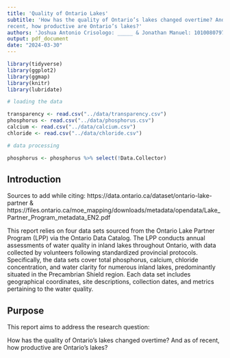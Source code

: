 ```yaml
---
title: 'Quality of Ontario Lakes'
subtitle: 'How has the quality of Ontario’s lakes changed overtime? And as of 
recent, how productive are Ontario’s lakes?'
authors: 'Joshua Antonio Crisologo: _____ & Jonathan Manuel: 1010080797'
output: pdf_document
date: "2024-03-30"
---
```


```r
library(tidyverse)
library(ggplot2)
library(ggmap)
library(knitr)
library(lubridate)
```


```r

# loading the data

transparency <- read.csv("../data/transparency.csv")
phosphorus <- read.csv("../data/phosphorus.csv")
calcium <- read.csv("../data/calcium.csv")
chloride <- read.csv("../data/chloride.csv")

# data processing 

phosphorus <- phosphorus %>% select(!Data.Collector)


```


## Introduction 

Sources to add while citing: https://data.ontario.ca/dataset/ontario-lake-partner
& https://files.ontario.ca/moe_mapping/downloads/metadata/opendata/Lake_Partner_Program_metadata_EN2.pdf

This report relies on four data sets sourced from the Ontario Lake Partner 
Program (LPP) via the Ontario Data Catalog. The LPP conducts annual assessments 
of water quality in inland lakes throughout Ontario, with data collected by 
volunteers following standardized provincial protocols. Specifically, the 
data sets cover total phosphorus, calcium, chloride concentration, and water 
clarity for numerous inland lakes, predominantly situated in the Precambrian 
Shield region. Each data set includes geographical coordinates, site descriptions, 
collection dates, and metrics pertaining to the water quality.

## Purpose

This report aims to address the research question: 

How has the quality of Ontario’s lakes changed overtime? And as of recent, 
how productive are Ontario’s lakes?

## 


